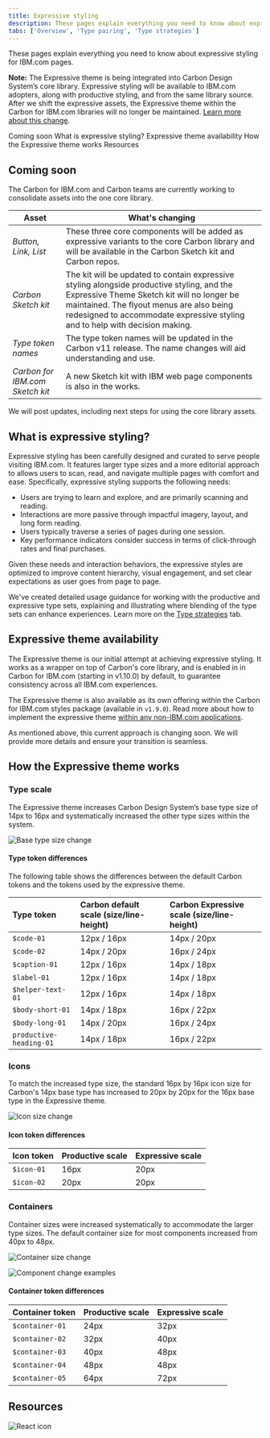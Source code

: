 ```yaml
---
title: Expressive styling
description: These pages explain everything you need to know about expressive styling for IBM.com pages. 
tabs: ['Overview', 'Type pairing', 'Type strategies']
---
```


<PageDescription>

These pages explain everything you need to know about expressive styling for IBM.com pages. 

</PageDescription>

<InlineNotification kind="warning">

**Note:** The Expressive theme is being integrated into Carbon Design System’s core library. Expressive styling will be available to IBM.com adopters, along with productive styling, and from the same library source. After we shift the expressive assets, the Expressive theme within the Carbon for IBM.com libraries will no longer be maintained. <a href="../../help/expressive-update">Learn more about this change</a>.

</InlineNotification>

<AnchorLinks>

<AnchorLink>Coming soon</AnchorLink>
<AnchorLink>What is expressive styling?</AnchorLink>
<AnchorLink>Expressive theme availability</AnchorLink>
<AnchorLink>How the Expressive theme works</AnchorLink>
<AnchorLink>Resources</AnchorLink>

</AnchorLinks>

## Coming soon

The Carbon for IBM.com and Carbon teams are currently working to consolidate assets into the one core library. 

| Asset                           | What's changing                       |
| ------------------------------- | ------------------------------------- |
| _Button, Link, List_            | These three core components will be added as expressive variants to the core Carbon library and will be available in the Carbon Sketch kit and Carbon repos.      |
| _Carbon Sketch kit_             | The kit will be updated to contain expressive styling alongside productive styling, and the Expressive Theme Sketch kit will no longer be maintained. The flyout menus are also being redesigned to accommodate expressive styling and to help with decision making.     |
| _Type token names_              | The type token names will be updated in the Carbon v11 release. The name changes will aid understanding and use.             |
| _Carbon for IBM.com Sketch kit_ | A new Sketch kit with IBM web page components is also in the works. |

We will post updates, including next steps for using the core library assets. 

## What is expressive styling?

Expressive styling has been carefully designed and curated to serve people visiting IBM.com. It features larger type sizes and a more editorial approach to allows users to scan, read, and navigate multiple pages with comfort and ease. Specifically, expressive styling supports the following needs:

- Users are trying to learn and explore, and are primarily scanning and reading. 
- Interactions are more passive through impactful imagery, layout, and long form reading.
- Users typically traverse a series of pages during one session. 
- Key performance indicators consider success in terms of click-through rates and final purchases. 

Given these needs and interaction behaviors, the expressive styles are optimized to improve content hierarchy, visual engagement, and set clear expectations as user goes from page to page.

We've created detailed usage guidance for working with the productive and expressive type sets, explaining and illustrating where blending of the type sets can enhance experiences. Learn more on the [Type strategies](/expressive-styling/type-strategies) tab. 

## Expressive theme availability

The Expressive theme is our initial attempt at achieving expressive styling. It works as a wrapper on top of Carbon's core library, and is enabled in in Carbon for IBM.com (starting in v1.10.0) by default, to guarantee consistency across all IBM.com experiences. 

The Expressive theme is also available as its own offering within the Carbon for IBM.com styles package (available in `v1.9.0`). Read more about how to implement the expressive theme [within any non-IBM.com applications](https://carbon-expressive.mybluemix.net).

As mentioned above, this current approach is changing soon. We will provide more details and ensure your transition is seamless.

## How the Expressive theme works

### Type scale

The Expressive theme increases Carbon Design System’s base type size of 14px to 16px and systematically increased the other type sizes within the system.

<Row>
<Column colMd={8} colLg={8}>

![Base type size change](../../../images/guidelines/expressive-theme/type-size.png)

</Column>
</Row>


#### Type token differences

The following table shows the differences between the default Carbon tokens and the tokens used by the expressive theme.

| Type token | Carbon default scale (size/line-height) | Carbon Expressive scale (size/line-height) |
|:---|:---|:---|
|`$code-01`|12px / 16px|14px / 20px|
|`$code-02`|14px / 20px|16px / 24px|
|`$caption-01`|12px / 16px|14px / 18px|
|`$label-01`|12px / 16px|14px / 18px|
|`$helper-text-01`|12px / 16px|14px / 18px|
|`$body-short-01`|14px / 18px|16px / 22px|
|`$body-long-01`|14px / 20px|16px / 24px|
|`productive-heading-01`|14px / 18px|16px / 22px|


### Icons

To match the increased type size, the standard 16px by 16px icon size for Carbon's 14px base type has increased to 20px by 20px for the 16px base type in the Expressive theme.

<Row>
<Column colMd={8} colLg={8}>

![Icon size change](../../../images/guidelines/expressive-theme/icon-size.png)

</Column>
</Row>


#### Icon token differences

| Icon token | Productive scale | Expressive scale |
|:---|:---|:---|
|`$icon-01`|16px|20px|
|`$icon-02`|20px|20px|


### Containers

Container sizes were increased systematically to accommodate the larger type sizes. The default container size for most components increased from 40px to 48px.

<Row>
<Column colMd={8} colLg={8}>

![Container size change](../../../images/guidelines/expressive-theme/container-size.png)

</Column>
</Row>

<Row>
<Column colMd={8} colLg={8}>

![Component change examples](../../../images/guidelines/expressive-theme/component-examples.png)

</Column>
</Row>

#### Container token differences

| Container token | Productive scale | Expressive scale |
|:---|:---|:---|
|`$container-01`|24px|32px|
|`$container-02`|32px|40px|
|`$container-03`|40px|48px|
|`$container-04`|48px|48px|
|`$container-05`|64px|72px|


## Resources

<Row className="resource-card-group">
<Column colMd={4} colLg={4} noGutterSm>
    <ResourceCard
      subTitle="Carbon Design System with Expressive"
      aspectRatio="2:1"
      actionIcon="arrowRight"
      href="https://carbon-expressive.mybluemix.net"
      >

![React icon](../../../images/icon/react-icon.svg)

</ResourceCard>
</Column>
</Row>
